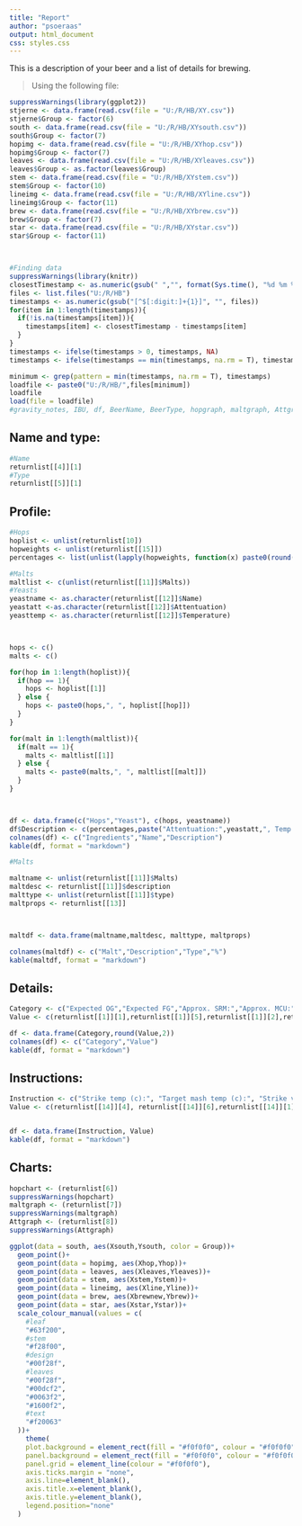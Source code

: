 ```yaml
---
title: "Report"
author: "psoeraas"
output: html_document
css: styles.css
---
```


This is a description of your beer and a list of details for brewing.


> Using the following file:
```r
suppressWarnings(library(ggplot2))
stjerne <- data.frame(read.csv(file = "U:/R/HB/XY.csv"))
stjerne$Group <- factor(6)
south <- data.frame(read.csv(file = "U:/R/HB/XYsouth.csv"))
south$Group <- factor(7)
hopimg <- data.frame(read.csv(file = "U:/R/HB/XYhop.csv"))
hopimg$Group <- factor(7)
leaves <- data.frame(read.csv(file = "U:/R/HB/XYleaves.csv"))
leaves$Group <- as.factor(leaves$Group)
stem <- data.frame(read.csv(file = "U:/R/HB/XYstem.csv"))
stem$Group <- factor(10)
lineimg <- data.frame(read.csv(file = "U:/R/HB/XYline.csv"))
lineimg$Group <- factor(11)
brew <- data.frame(read.csv(file = "U:/R/HB/XYbrew.csv"))
brew$Group <- factor(7)
star <- data.frame(read.csv(file = "U:/R/HB/XYstar.csv"))
star$Group <- factor(11)



#Finding data
suppressWarnings(library(knitr))
closestTimestamp <- as.numeric(gsub(" ","", format(Sys.time(), "%d %m %y %H %M")))
files <- list.files("U:/R/HB")
timestamps <- as.numeric(gsub("[^$[:digit:]+{1}]", "", files))
for(item in 1:length(timestamps)){
  if(!is.na(timestamps[item])){
    timestamps[item] <- closestTimestamp - timestamps[item]
  }
}
timestamps <- ifelse(timestamps > 0, timestamps, NA)
timestamps <- ifelse(timestamps == min(timestamps, na.rm = T), timestamps, NA)

minimum <- grep(pattern = min(timestamps, na.rm = T), timestamps)
loadfile <- paste0("U:/R/HB/",files[minimum])
loadfile
load(file = loadfile)
#gravity_notes, IBU, df, BeerName, BeerType, hopgraph, maltgraph, Attgraph, img, Hops, Malts
```

## Name and type:

```r
#Name
returnlist[[4]][1]
#Type
returnlist[[5]][1]
```

## Profile:

```r
#Hops
hoplist <- unlist(returnlist[10])
hopweights <- unlist(returnlist[[15]])
percentages <- list(unlist(lapply(hopweights, function(x) paste0(round(x/sum(hopweights)*100,2),"%"))))

#Malts
maltlist <- c(unlist(returnlist[[11]]$Malts))
#Yeasts
yeastname <- as.character(returnlist[[12]]$Name)
yeastatt <-as.character(returnlist[[12]]$Attentuation)
yeasttemp <- as.character(returnlist[[12]]$Temperature)



hops <- c()
malts <- c()

for(hop in 1:length(hoplist)){
  if(hop == 1){
    hops <- hoplist[[1]]
  } else {
    hops <- paste0(hops,", ", hoplist[[hop]])
  }
}

for(malt in 1:length(maltlist)){
  if(malt == 1){
    malts <- maltlist[[1]]
  } else {
    malts <- paste0(malts,", ", maltlist[[malt]])
  }
}



df <- data.frame(c("Hops","Yeast"), c(hops, yeastname))
df$Description <- c(percentages,paste("Attentuation:",yeastatt,", Temp. range:",yeasttemp))
colnames(df) <- c("Ingredients","Name","Description")
kable(df, format = "markdown")

```

```r

#Malts

maltname <- unlist(returnlist[[11]]$Malts)
maltdesc <- returnlist[[11]]$description
malttype <- unlist(returnlist[[11]]$type)
maltprops <- returnlist[[13]]



maltdf <- data.frame(maltname,maltdesc, malttype, maltprops)

colnames(maltdf) <- c("Malt","Description","Type","%")
kable(maltdf, format = "markdown")

```



## Details:
```r
Category <- c("Expected OG","Expected FG","Approx. SRM:","Approx. MCU:","Estimated ABV:","IBUs") 
Value <- c(returnlist[[1]][1],returnlist[[1]][5],returnlist[[1]][2],returnlist[[1]][4],returnlist[[1]][6],returnlist[[2]])

df <- data.frame(Category,round(Value,2))
colnames(df) <- c("Category","Value")
kable(df, format = "markdown")

```


## Instructions:
```r

Instruction <- c("Strike temp (c):", "Target mash temp (c):", "Strike vol (L):","Sparge vol (L):","Target vol (L):")
Value <- c(returnlist[[14]][4], returnlist[[14]][6],returnlist[[14]][1], returnlist[[14]][2], returnlist[[14]][5])


df <- data.frame(Instruction, Value)
kable(df, format = "markdown")
```


## Charts:

```r
hopchart <- (returnlist[6])
suppressWarnings(hopchart)
maltgraph <- (returnlist[7])
suppressWarnings(maltgraph)
Attgraph <- (returnlist[8])
suppressWarnings(Attgraph)
```



```r

ggplot(data = south, aes(Xsouth,Ysouth, color = Group))+
  geom_point()+
  geom_point(data = hopimg, aes(Xhop,Yhop))+
  geom_point(data = leaves, aes(Xleaves,Yleaves))+
  geom_point(data = stem, aes(Xstem,Ystem))+
  geom_point(data = lineimg, aes(Xline,Yline))+
  geom_point(data = brew, aes(Xbrewnew,Ybrew))+
  geom_point(data = star, aes(Xstar,Ystar))+
  scale_colour_manual(values = c(
    #leaf
    "#63f200",
    #stem
    "#f28f00",
    #design
    "#00f28f",
    #leaves
    "#00f28f",
    "#00dcf2",
    "#0063f2",
    "#1600f2",
    #text
    "#f20063"
  ))+
    theme(
    plot.background = element_rect(fill = "#f0f0f0", colour = "#f0f0f0"),
    panel.background = element_rect(fill = "#f0f0f0", colour = "#f0f0f0"),
    panel.grid = element_line(colour = "#f0f0f0"),
    axis.ticks.margin = "none",
    axis.line=element_blank(),
    axis.title.x=element_blank(),
    axis.title.y=element_blank(),
    legend.position="none"
  )
  


```





